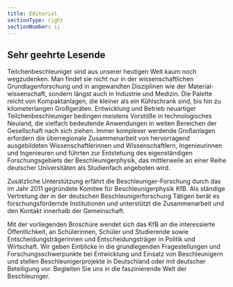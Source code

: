 ```yaml
---
title: Editorial
sectionType: right
sectionNumber: ii
---
```


<div class="spread--right spread-area--c-1_3 header-padding">

## Sehr geehrte Lesende

Teilchenbeschleuniger sind aus unserer heutigen Welt kaum noch wegzudenken. Man findet sie nicht nur in der wissenschaftlichen Grundlagenforschung und in angewandten Disziplinen wie der Material- wissenschaft, sondern längst auch in Industrie und Medizin. Die Palette reicht von Kompaktanlagen, die kleiner als ein Kühlschrank sind, bis hin zu kilometerlangen Großgeräten. Entwicklung und Betrieb neuartiger Teilchenbeschleuniger bedingen meistens Vorstöße in technologisches Neuland, die vielfach bedeutende Anwendungen in weiten Bereichen der Gesellschaft nach sich ziehen.
Immer komplexer werdende Großanlagen erfordern die überregionale Zusammenarbeit von hervorragend ausgebildeten Wissenschaftlerinnen und Wissenschaftlern, Ingenieurinnen und Ingenieuren und führten zur Entstehung des eigenständigen Forschungsgebiets der Beschleunigerphysik, das mittlerweile an einer Reihe deutscher Universitäten als Studienfach angeboten wird.

Zusätzliche Unterstützung erfährt die Beschleuniger-Forschung durch das im Jahr 2011 gegründete Komitee für Beschleunigerphysik KfB. Als ständige Vertretung der in der deutschen Beschleunigerforschung Tätigen berät es forschungsfördernde Institutionen und unterstützt die Zusammenarbeit und den Kontakt innerhalb der Gemeinschaft.

Mit der vorliegenden Broschüre wendet sich das KfB an die interessierte Öffentlichkeit, an Schülerinnen, Schüler und Studierende sowie Entscheidungsträgerinnen und Entscheidungsträger in Politik und Wirtschaft. Wir geben Einblicke in die grundlegenden Fragestellungen und Forschungsschwerpunkte bei Entwicklung und Einsatz von Beschleunigern und stellen Beschleunigerprojekte in Deutschland oder mit deutscher Beteiligung vor. Begleiten Sie uns in die faszinierende Welt der Beschleuniger.

</div>
